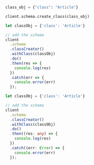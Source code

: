 
<Tabs groupId="languages">
<TabItem value="py" label="Python">

```python
class_obj = {"class": "Article"}

client.schema.create_class(class_obj)
```

</TabItem>
<TabItem value="js" label="JavaScript">

```js
let classObj = {'class': 'Article'}

// add the schema
client
  .schema
  .classCreator()
  .withClass(classObj)
  .do()
  .then(res => {
    console.log(res)
  })
  .catch(err => {
    console.error(err)
  });
```

</TabItem>
<TabItem value="ts" label="TypeScript">

```ts
let classObj = {'class': 'Article'}

// add the schema
client
  .schema
  .classCreator()
  .withClass(classObj)
  .do()
  .then((res: any) => {
    console.log(res)
  })
  .catch((err: Error) => {
    console.error(err)
  });
```

</TabItem>
</Tabs>
